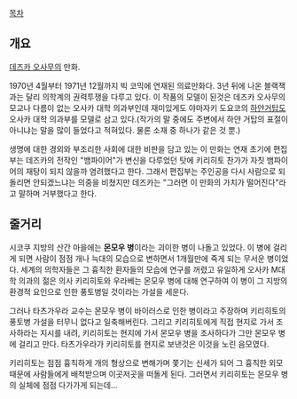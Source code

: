 [[목차]]

== 개요 == 
[[데즈카 오사무]]의 만화. 

1970년 4월부터 1971년 12월까지 빅 코믹에 연재된 의료만화다. 3년 뒤에 나온 블랙잭과는 달리 의학계의 권력투쟁을 다루고 있다. 이 작품의 모델이 된것은 데즈카 오사무의 모교나 다름이 없는 오사카 대학 의과부인데 재미있게도 야마자키 도요코의 [[하얀거탑]]도 오사카 대학 의과부를 모델로 삼고 있다.(작가의 말 중에도 주변에서 하얀 거탑의 표절이 아니냐는 말을 많이 들었다고 적혀있다. 물론 소재 중 하나가 같은 것 뿐.)

생명에 대한 경외와 부조리한 사회에 대한 비판을 담고 있는 이 만화는 연재 초기에 편집부는 데즈카의 전작인 "뱀파이어"가 변신을 다루었던 탓에 키리히토 찬가가 자칫 뱀파이어의 재탕이 되지 않을까 염려했다고 한다. 그래서 편집부는 주인공을 다시 사람으로 되돌리면 안되겠느냐는 의중을 비쳤지만 데즈카는 "그러면 이 만화의 가치가 떨어진다"라고 말하며 거부했다고 한다.

== 줄거리 ==
시코쿠 지방의 산간 마을에는 '''몬모우 병'''이라는 괴이한 병이 나돌고 있었다. 이 병에 걸리게 되면 사람이 점점 개나 늑대의 모습으로 변하면서 1개월만에 죽게 되는 무서운 병이었다. 세계의 의학자들은 그 흉칙한 환자들의 모습에 연구를 꺼렸고 유일하게 오사카 M대학 의과의 젊은 의사 키리히토와 우라베는 몬모우 병에 대해 연구하여 이 병이 그 지방의 환경적 요인으로 인한 풍토병일 것이라는 가설을 세운다.

그러나 타츠가우라 교수는 몬모우 병이 바이러스로 인한 병이라고 주장하며 키리히토의 풍토병 가설을 터무니 없다고 일축해버린다. 그리고 키리히토에게 직접 현지로 가서 조사하라는 지시를 내려, 키리히토는 현지에 가서 몬모우 병을 조사하다가 그만 몬모우 병에 걸리고 만다. 타츠가우라가 키리히토를 현지로 보낸것은 이것을 노린 음모였다.

키리히토는 점점 흉칙하게 개의 형상으로 변해가며 쫓기는 신세가 되어 그 흉칙한 외모때문에 사람들에게 배척받으며 이곳저곳을 떠돌게 된다. 그러면서 키리히토는 몬모우 병의 실체에 점점 다가가게 되는데...
